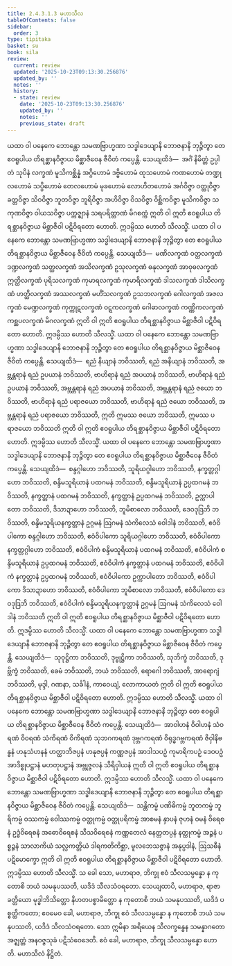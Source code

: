 ```yaml
---
title: 2.4.3.1.3 မဟာသီလ
tableOfContents: false
sidebar:
  order: 3
type: tipitaka
basket: su
book: sila
review:
  current: review
  updated: '2025-10-23T09:13:30.256876'
  updated_by: ''
  notes: ''
  history:
  - state: review
    date: '2025-10-23T09:13:30.256876'
    updated_by: ''
    notes: ''
    previous_state: draft
---
```



<ReviewStatus review={frontmatter.review} showDetails={true} />

<HypothesisAnnotation frontmatter={frontmatter} />

<DynamicBreadcrumb />

<Division number="205" book="sila" e="ch" v="6" p="63">

<Paragraph number="295" book="sila">
ယထာ ဝါ ပနေကေ ဘောန္တော သမဏဗြာဟ္မဏာ သဒ္ဓါဒေယျာနိ ဘောဇနာနိ ဘုဉ္ဇိတွာ တေ ဧဝရူပါယ တိရစ္ဆာနဝိဇ္ဇာယ မိစ္ဆာဇီဝေန ဇီဝိတံ ကပ္ပေန္တိ. သေယျထိဒံ—  အင်္ဂံ နိမိတ္တံ ဥပ္ပါတံ သုပိနံ လက္ခဏံ မူသိကစ္ဆိန္နံ အဂ္ဂိဟောမံ ဒဗ္ဗိဟောမံ ထုသဟောမံ ကဏဟောမံ တဏ္ဍုလဟောမံ သပ္ပိဟောမံ တေလဟောမံ မုခဟောမံ လောဟိတဟောမံ အင်္ဂဝိဇ္ဇာ ဝတ္ထုဝိဇ္ဇာ ခတ္တဝိဇ္ဇာ သိဝဝိဇ္ဇာ ဘူတဝိဇ္ဇာ ဘူရိဝိဇ္ဇာ အဟိဝိဇ္ဇာ ဝိသဝိဇ္ဇာ ဝိစ္ဆိကဝိဇ္ဇာ မူသိကဝိဇ္ဇာ သကုဏဝိဇ္ဇာ ဝါယသဝိဇ္ဇာ ပက္ကဇ္ဈာနံ သရပရိတ္တာဏံ မိဂစက္ကံ ဣတိ ဝါ ဣတိ ဧဝရူပါယ တိရစ္ဆာနဝိဇ္ဇာယ မိစ္ဆာဇီဝါ ပဋိဝိရတော ဟောတိ. ဣဒမ္ပိဿ ဟောတိ သီလသ္မိံ.
</Paragraph>

</Division>
<Division number="206" book="sila" e="ch" v="6" p="64">

<Paragraph number="296" book="sila">
ယထာ ဝါ ပနေကေ ဘောန္တော သမဏဗြာဟ္မဏာ သဒ္ဓါဒေယျာနိ ဘောဇနာနိ ဘုဉ္ဇိတွာ တေ ဧဝရူပါယ တိရစ္ဆာနဝိဇ္ဇာယ မိစ္ဆာဇီဝေန ဇီဝိတံ ကပ္ပေန္တိ. သေယျထိဒံ—  မဏိလက္ခဏံ ဝတ္ထလက္ခဏံ ဒဏ္ဍလက္ခဏံ သတ္ထလက္ခဏံ အသိလက္ခဏံ ဥသုလက္ခဏံ ဓနုလက္ခဏံ အာဝုဓလက္ခဏံ ဣတ္ထိလက္ခဏံ ပုရိသလက္ခဏံ ကုမာရလက္ခဏံ ကုမာရိလက္ခဏံ ဒါသလက္ခဏံ ဒါသိလက္ခဏံ ဟတ္ထိလက္ခဏံ အဿလက္ခဏံ မဟိံသလက္ခဏံ ဥသဘလက္ခဏံ ဂေါလက္ခဏံ အဇလက္ခဏံ မေဏ္ဍလက္ခဏံ ကုက္ကုဋလက္ခဏံ ဝဋ္ဋကလက္ခဏံ ဂေါဓာလက္ခဏံ ကဏ္ဏိကလက္ခဏံ ကစ္ဆပလက္ခဏံ မိဂလက္ခဏံ ဣတိ ဝါ ဣတိ ဧဝရူပါယ တိရစ္ဆာနဝိဇ္ဇာယ မိစ္ဆာဇီဝါ ပဋိဝိရတော ဟောတိ. ဣဒမ္ပိဿ ဟောတိ သီလသ္မိံ.
</Paragraph>

</Division>
<Division number="207" book="sila" e="ch" v="6" p="64">

<Paragraph number="297" book="sila">
ယထာ ဝါ ပနေကေ ဘောန္တော သမဏဗြာဟ္မဏာ သဒ္ဓါဒေယျာနိ ဘောဇနာနိ ဘုဉ္ဇိတွာ တေ ဧဝရူပါယ တိရစ္ဆာနဝိဇ္ဇာယ မိစ္ဆာဇီဝေန ဇီဝိတံ ကပ္ပေန္တိ. သေယျထိဒံ—  ရညံ နိယျာနံ ဘဝိဿတိ, ရညံ အနိယျာနံ ဘဝိဿတိ, အဗ္ဘန္တရာနံ ရညံ ဥပယာနံ ဘဝိဿတိ, ဗာဟိရာနံ ရညံ အပယာနံ ဘဝိဿတိ, ဗာဟိရာနံ ရညံ ဥပယာနံ ဘဝိဿတိ, အဗ္ဘန္တရာနံ ရညံ အပယာနံ ဘဝိဿတိ, အဗ္ဘန္တရာနံ ရညံ ဇယော ဘဝိဿတိ, ဗာဟိရာနံ ရညံ ပရာဇယော ဘဝိဿတိ, ဗာဟိရာနံ ရညံ ဇယော ဘဝိဿတိ, အဗ္ဘန္တရာနံ ရညံ ပရာဇယော ဘဝိဿတိ, ဣတိ ဣမဿ ဇယော ဘဝိဿတိ, ဣမဿ ပရာဇယော ဘဝိဿတိ ဣတိ ဝါ ဣတိ ဧဝရူပါယ တိရစ္ဆာနဝိဇ္ဇာယ မိစ္ဆာဇီဝါ ပဋိဝိရတော ဟောတိ. ဣဒမ္ပိဿ ဟောတိ သီလသ္မိံ.
</Paragraph>

</Division>
<Division number="208" book="sila" e="ch" v="6" p="64">

<Paragraph number="298" book="sila">
ယထာ ဝါ ပနေကေ ဘောန္တော သမဏဗြာဟ္မဏာ သဒ္ဓါဒေယျာနိ ဘောဇနာနိ ဘုဉ္ဇိတွာ တေ ဧဝရူပါယ တိရစ္ဆာနဝိဇ္ဇာယ မိစ္ဆာဇီဝေန ဇီဝိတံ ကပ္ပေန္တိ. သေယျထိဒံ—  စန္ဒဂ္ဂါဟော ဘဝိဿတိ, သူရိယဂ္ဂါဟော ဘဝိဿတိ, နက္ခတ္တဂ္ဂါဟော ဘဝိဿတိ, စန္ဒိမသူရိယာနံ ပထဂမနံ ဘဝိဿတိ, စန္ဒိမသူရိယာနံ ဥပ္ပထဂမနံ ဘဝိဿတိ, နက္ခတ္တာနံ ပထဂမနံ ဘဝိဿတိ, နက္ခတ္တာနံ ဥပ္ပထဂမနံ ဘဝိဿတိ, ဥက္ကာပါတော ဘဝိဿတိ, ဒိသာဍာဟော ဘဝိဿတိ, ဘူမိစာလော ဘဝိဿတိ, ဒေဝဒုဒြဘိ ဘဝိဿတိ, စန္ဒိမသူရိယနက္ခတ္တာနံ ဥဂ္ဂမနံ ဩဂမနံ သံကိလေသံ ဝေါဒါနံ ဘဝိဿတိ, ဧဝံဝိပါကော စန္ဒဂ္ဂါဟော ဘဝိဿတိ, ဧဝံဝိပါကော သူရိယဂ္ဂါဟော ဘဝိဿတိ, ဧဝံဝိပါကော နက္ခတ္တဂ္ဂါဟော ဘဝိဿတိ, ဧဝံဝိပါကံ စန္ဒိမသူရိယာနံ ပထဂမနံ ဘဝိဿတိ, ဧဝံဝိပါကံ စန္ဒိမသူရိယာနံ ဥပ္ပထဂမနံ ဘဝိဿတိ, ဧဝံဝိပါကံ နက္ခတ္တာနံ ပထဂမနံ ဘဝိဿတိ, ဧဝံဝိပါကံ နက္ခတ္တာနံ ဥပ္ပထဂမနံ ဘဝိဿတိ, ဧဝံဝိပါကော ဥက္ကာပါတော ဘဝိဿတိ, ဧဝံဝိပါကော ဒိသာဍာဟော ဘဝိဿတိ, ဧဝံဝိပါကော ဘူမိစာလော ဘဝိဿတိ, ဧဝံဝိပါကော ဒေဝဒုဒြဘိ ဘဝိဿတိ, ဧဝံဝိပါကံ စန္ဒိမသူရိယနက္ခတ္တာနံ ဥဂ္ဂမနံ ဩဂမနံ သံကိလေသံ ဝေါဒါနံ ဘဝိဿတိ ဣတိ ဝါ ဣတိ ဧဝရူပါယ တိရစ္ဆာနဝိဇ္ဇာယ မိစ္ဆာဇီဝါ ပဋိဝိရတော ဟောတိ. ဣဒမ္ပိဿ ဟောတိ သီလသ္မိံ.
</Paragraph>

</Division>
<Division number="209" book="sila" e="ch" v="6" p="65">

<Paragraph number="299" book="sila">
ယထာ ဝါ ပနေကေ ဘောန္တော သမဏဗြာဟ္မဏာ သဒ္ဓါဒေယျာနိ ဘောဇနာနိ ဘုဉ္ဇိတွာ တေ ဧဝရူပါယ တိရစ္ဆာနဝိဇ္ဇာယ မိစ္ဆာဇီဝေန ဇီဝိတံ ကပ္ပေန္တိ. သေယျထိဒံ—  သုဝုဋ္ဌိကာ ဘဝိဿတိ, ဒုဗ္ဗုဋ္ဌိကာ ဘဝိဿတိ, သုဘိက္ခံ ဘဝိဿတိ, ဒုဗ္ဘိက္ခံ ဘဝိဿတိ, ခေမံ ဘဝိဿတိ, ဘယံ ဘဝိဿတိ, ရောဂေါ ဘဝိဿတိ, အာရောဂျံ ဘဝိဿတိ, မုဒ္ဒါ, ဂဏနာ, သင်္ခါနံ, ကာဝေယျံ, လောကာယတံ ဣတိ ဝါ ဣတိ ဧဝရူပါယ တိရစ္ဆာနဝိဇ္ဇာယ မိစ္ဆာဇီဝါ ပဋိဝိရတော ဟောတိ. ဣဒမ္ပိဿ ဟောတိ သီလသ္မိံ.
</Paragraph>

</Division>
<Division number="210" book="sila" e="ch" v="6" p="65">

<Paragraph number="300" book="sila">
ယထာ ဝါ ပနေကေ ဘောန္တော သမဏဗြာဟ္မဏာ သဒ္ဓါဒေယျာနိ ဘောဇနာနိ ဘုဉ္ဇိတွာ တေ ဧဝရူပါယ တိရစ္ဆာနဝိဇ္ဇာယ မိစ္ဆာဇီဝေန ဇီဝိတံ ကပ္ပေန္တိ. သေယျထိဒံ—  အာဝါဟနံ ဝိဝါဟနံ သံဝရဏံ ဝိဝရဏံ သံကိရဏံ ဝိကိရဏံ သုဘဂကရဏံ ဒုဗ္ဘဂကရဏံ ဝိရုဒ္ဓဂဗ္ဘကရဏံ ဇိဝှါနိဗန္ဓနံ ဟနုသံဟနနံ ဟတ္ထာဘိဇပ္ပနံ ဟနုဇပ္ပနံ ကဏ္ဏဇပ္ပနံ အာဒါသပဉှံ ကုမာရိကပဉှံ ဒေဝပဉှံ အာဒိစ္စုပဋ္ဌာနံ မဟတုပဋ္ဌာနံ အဗ္ဘုဇ္ဇလနံ သိရိဝှါယနံ ဣတိ ဝါ ဣတိ ဧဝရူပါယ တိရစ္ဆာနဝိဇ္ဇာယ မိစ္ဆာဇီဝါ ပဋိဝိရတော ဟောတိ. ဣဒမ္ပိဿ ဟောတိ သီလသ္မိံ.
</Paragraph>

</Division>
<Division number="211" book="sila" e="ch" v="6" p="65">

<Paragraph number="301" book="sila">
ယထာ ဝါ ပနေကေ ဘောန္တော သမဏဗြာဟ္မဏာ သဒ္ဓါဒေယျာနိ ဘောဇနာနိ ဘုဉ္ဇိတွာ တေ ဧဝရူပါယ တိရစ္ဆာနဝိဇ္ဇာယ မိစ္ဆာဇီဝေန ဇီဝိတံ ကပ္ပေန္တိ. သေယျထိဒံ—  သန္တိကမ္မံ ပဏိဓိကမ္မံ ဘူတကမ္မံ ဘူရိကမ္မံ ဝဿကမ္မံ ဝေါဿကမ္မံ ဝတ္ထုကမ္မံ ဝတ္ထုပရိကမ္မံ အာစမနံ နှာပနံ ဇုဟနံ ဝမနံ ဝိရေစနံ ဥဒ္ဓံဝိရေစနံ အဓောဝိရေစနံ သီသဝိရေစနံ ကဏ္ဏတေလံ နေတ္တတပ္ပနံ နတ္ထုကမ္မံ အဉ္ဇနံ ပစ္စဉ္ဇနံ သာလာကိယံ သလ္လကတ္တိယံ ဒါရကတိကိစ္ဆာ, မူလဘေသဇ္ဇာနံ အနုပ္ပဒါနံ, ဩသဓီနံ ပဋိမောက္ခော ဣတိ ဝါ ဣတိ ဧဝရူပါယ တိရစ္ဆာနဝိဇ္ဇာယ မိစ္ဆာဇီဝါ ပဋိဝိရတော ဟောတိ. ဣဒမ္ပိဿ ဟောတိ သီလသ္မိံ.
</Paragraph>

</Division>
<Division number="212" book="sila" e="ch" v="6" p="66">

<Paragraph number="302" book="sila">
သ ခေါ သော, မဟာရာဇ, ဘိက္ခု ဧဝံ သီလသမ္ပန္နော န ကုတောစိ ဘယံ သမနုပဿတိ, ယဒိဒံ သီလသံဝရတော. သေယျထာပိ, မဟာရာဇ, ရာဇာ ခတ္တိယော မုဒ္ဓါဘိသိတ္တော နိဟတပစ္စာမိတ္တော န ကုတောစိ ဘယံ သမနုပဿတိ, ယဒိဒံ ပစ္စတ္ထိကတော; ဧဝမေဝ ခေါ, မဟာရာဇ, ဘိက္ခု ဧဝံ သီလသမ္ပန္နော န ကုတောစိ ဘယံ သမနုပဿတိ, ယဒိဒံ သီလသံဝရတော. သော ဣမိနာ အရိယေန သီလက္ခန္ဓေန သမန္နာဂတော အဇ္ဈတ္တံ အနဝဇ္ဇသုခံ ပဋိသံဝေဒေတိ. ဧဝံ ခေါ, မဟာရာဇ, ဘိက္ခု သီလသမ္ပန္နော ဟောတိ.

</Paragraph>
</Division>

<Paragraph number="303" type="center" book="sila">
မဟာသီလံ နိဋ္ဌိတံ.
</Paragraph>